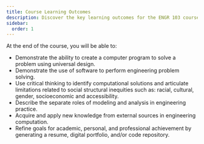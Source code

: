 ```yaml
---
title: Course Learning Outcomes
description: Discover the key learning outcomes for the ENGR 103 course. This page outlines the skills and knowledge you will gain, including programming, engineering problem-solving, critical thinking, and professional development.
sidebar:
  order: 1
---
```


At the end of the course, you will be able to:

- Demonstrate the ability to create a computer program to solve a problem using universal design.
- Demonstrate the use of software to perform engineering problem solving.
- Use critical thinking to identify computational solutions and articulate limitations related to social structural inequities such as: racial, cultural, gender, socioeconomic and accessibility.
- Describe the separate roles of modeling and analysis in engineering practice.
- Acquire and apply new knowledge from external sources in engineering computation.
- Refine goals for academic, personal, and professional achievement by generating a resume, digital portfolio, and/or code repository.
